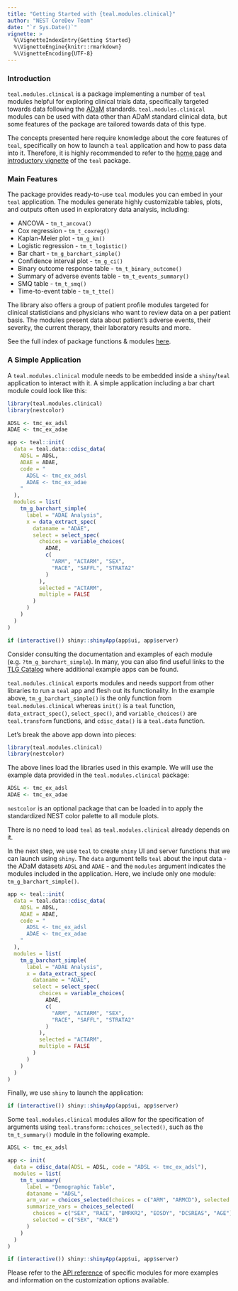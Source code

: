 ```yaml
---
title: "Getting Started with {teal.modules.clinical}"
author: "NEST CoreDev Team"
date: "`r Sys.Date()`"
vignette: >
  %\VignetteIndexEntry{Getting Started}
  %\VignetteEngine{knitr::rmarkdown}
  %\VignetteEncoding{UTF-8}
---
```


### Introduction

`teal.modules.clinical` is a package implementing a number of `teal` modules helpful for exploring clinical
trials data, specifically targeted towards data following the [ADaM](https://www.cdisc.org/standards/foundational/adam)
standards. `teal.modules.clinical` modules can be used with data other than ADaM standard clinical data, but some
features of the package are tailored towards data of this type.

The concepts presented here require knowledge about the core features of `teal`, specifically on how to launch a `teal`
application and how to pass data into it. Therefore, it is highly recommended to refer to the [home page](https://insightsengineering.github.io/teal/latest-tag/) and
[introductory vignette](https://insightsengineering.github.io/teal/latest-tag/articles/getting-started-with-teal.html) of the `teal` package.

### Main Features

The package provides ready-to-use `teal` modules you can embed in your `teal` application. The modules
generate highly customizable tables, plots, and outputs often used in exploratory data analysis, including:

- ANCOVA - `tm_t_ancova()`
- Cox regression - `tm_t_coxreg()`
- Kaplan-Meier plot - `tm_g_km()`
- Logistic regression - `tm_t_logistic()`
- Bar chart - `tm_g_barchart_simple()`
- Confidence interval plot - `tm_g_ci()`
- Binary outcome response table - `tm_t_binary_outcome()`
- Summary of adverse events table - `tm_t_events_summary()`
- SMQ table - `tm_t_smq()`
- Time-to-event table - `tm_t_tte()`

The library also offers a group of patient profile modules targeted for clinical statisticians and physicians
who want to review data on a per patient basis. The modules present data about patient's adverse events,
their severity, the current therapy, their laboratory results and more.

See the full index of package functions & modules [here](https://insightsengineering.github.io/teal.modules.clinical/latest-tag/reference/index.html).

### A Simple Application

A `teal.modules.clinical` module needs to be embedded inside a `shiny`/`teal` application to interact with it.
A simple application including a bar chart module could look like this:

```r
library(teal.modules.clinical)
library(nestcolor)

ADSL <- tmc_ex_adsl
ADAE <- tmc_ex_adae

app <- teal::init(
  data = teal.data::cdisc_data(
    ADSL = ADSL,
    ADAE = ADAE,
    code = "
      ADSL <- tmc_ex_adsl
      ADAE <- tmc_ex_adae
    "
  ),
  modules = list(
    tm_g_barchart_simple(
      label = "ADAE Analysis",
      x = data_extract_spec(
        dataname = "ADAE",
        select = select_spec(
          choices = variable_choices(
            ADAE,
            c(
              "ARM", "ACTARM", "SEX",
              "RACE", "SAFFL", "STRATA2"
            )
          ),
          selected = "ACTARM",
          multiple = FALSE
        )
      )
    )
  )
)

if (interactive()) shiny::shinyApp(app$ui, app$server)
```
Consider consulting the documentation and examples of each module (e.g. `?tm_g_barchart_simple`). In many, you can also find useful links to the  [TLG Catalog](https://insightsengineering.github.io/tlg-catalog/stable/) where additional example apps can be found.

`teal.modules.clinical` exports modules and needs support from other libraries to run a `teal` app and flesh out its
functionality. In the example above, `tm_g_barchart_simple()` is the only function from `teal.modules.clinical` whereas
`init()` is a `teal` function, `data_extract_spec()`, `select_spec()`, and `variable_choices()` are `teal.transform`
functions, and `cdisc_data()` is a `teal.data` function.

Let's break the above app down into pieces:

```r
library(teal.modules.clinical)
library(nestcolor)
```

The above lines load the libraries used in this example. We will use the example data provided in the
`teal.modules.clinical` package:

```r
ADSL <- tmc_ex_adsl
ADAE <- tmc_ex_adae
```

`nestcolor` is an optional package that can be loaded in to apply the standardized NEST color palette to all module
plots.

There is no need to load `teal` as `teal.modules.clinical` already depends on it.

In the next step, we use `teal` to create `shiny` UI and server functions that we can launch using `shiny`. The `data`
argument tells `teal` about the input data - the ADaM datasets `ADSL` and `ADAE` - and the `modules`
argument indicates the modules included in the application. Here, we include only one module: `tm_g_barchart_simple()`.

```r
app <- teal::init(
  data = teal.data::cdisc_data(
    ADSL = ADSL,
    ADAE = ADAE,
    code = "
      ADSL <- tmc_ex_adsl
      ADAE <- tmc_ex_adae
    "
  ),
  modules = list(
    tm_g_barchart_simple(
      label = "ADAE Analysis",
      x = data_extract_spec(
        dataname = "ADAE",
        select = select_spec(
          choices = variable_choices(
            ADAE,
            c(
              "ARM", "ACTARM", "SEX",
              "RACE", "SAFFL", "STRATA2"
            )
          ),
          selected = "ACTARM",
          multiple = FALSE
        )
      )
    )
  )
)
```

Finally, we use `shiny` to launch the application:

```r
if (interactive()) shiny::shinyApp(app$ui, app$server)
```

Some `teal.modules.clinical` modules allow for the specification of arguments using
`teal.transform::choices_selected()`, such as the `tm_t_summary()` module in the following example.

```r
ADSL <- tmc_ex_adsl

app <- init(
  data = cdisc_data(ADSL = ADSL, code = "ADSL <- tmc_ex_adsl"),
  modules = list(
    tm_t_summary(
      label = "Demographic Table",
      dataname = "ADSL",
      arm_var = choices_selected(choices = c("ARM", "ARMCD"), selected = "ARM"),
      summarize_vars = choices_selected(
        choices = c("SEX", "RACE", "BMRKR2", "EOSDY", "DCSREAS", "AGE"),
        selected = c("SEX", "RACE")
      )
    )
  )
)

if (interactive()) shiny::shinyApp(app$ui, app$server)
```

Please refer to the [API reference](https://insightsengineering.github.io/teal.modules.clinical/latest-tag/reference/)
of specific modules for more examples and information on the customization options available.
